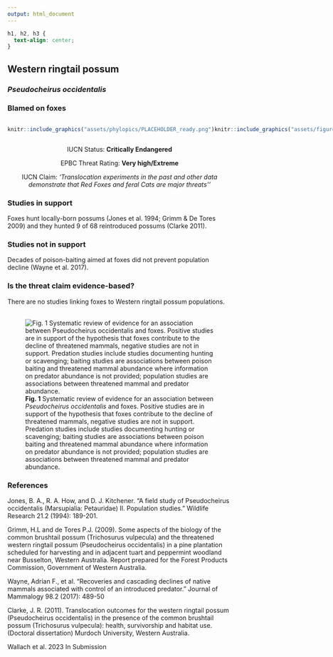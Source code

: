 ```yaml
---
output: html_document
---
```

```css
h1, h2, h3 {
  text-align: center;
}
```

## **Western ringtail possum**
### *Pseudocheirus occidentalis*
### Blamed on foxes

:::: {style="display: flex;"}

::: {}
  ```r
  knitr::include_graphics("assets/phylopics/PLACEHOLDER_ready.png")
  ```
:::

::: {}

:::

::: {}
  ```r
  knitr::include_graphics("assets/figures/Map_Fox_Pseudocheirus occidentalis.png")
  ```
:::

::::
<center>
IUCN Status: **Critically Endangered**

EPBC Threat Rating: **Very high/Extreme**

IUCN Claim: *'Translocation experiments in the past and other data demonstrate that Red Foxes and feral Cats are major threats''*

</center>

### Studies in support

Foxes hunt locally-born possums (Jones et al. 1994; Grimm & De Tores 2009) and they hunted 9 of 68 reintroduced possums (Clarke 2011).

### Studies not in support

Decades of poison-baiting aimed at foxes did not prevent population decline (Wayne et al. 2017).

### Is the threat claim evidence-based?

There are no studies linking foxes to Western ringtail possum populations.
<br>
<br>

![**Fig. 1**  Systematic review of evidence for an association between *Pseudocheirus occidentalis* and foxes. Positive studies are in support of the hypothesis that foxes contribute to the decline of threatened mammals, negative studies are not in support. Predation studies include studies documenting hunting or scavenging; baiting studies are associations between poison baiting and threatened mammal abundance where information on predator abundance is not provided; population studies are associations between threatened mammal and predator abundance.](assets/figures/Main_Evidence_Fox_Pseudocheirus occidentalis.png)

### References

Jones, B. A., R. A. How, and D. J. Kitchener. "A field study of Pseudocheirus occidentalis (Marsupialia: Petauridae) II. Population studies." Wildlife Research 21.2 (1994): 189-201.

Grimm, H.L and de Tores P.J. (2009). Some aspects of the biology of the common brushtail possum (Trichosurus vulpecula) and the threatened western ringtail possum (Pseudocheirus occidentalis) in a pine plantation scheduled for harvesting and in adjacent tuart and peppermint woodland near Busselton, Western Australia. Report prepared for the Forest Products Commission, Government of Western Australia.

Wayne, Adrian F., et al. "Recoveries and cascading declines of native mammals associated with control of an introduced predator." Journal of Mammalogy 98.2 (2017): 489-50

Clarke, J. R. (2011). Translocation outcomes for the western ringtail possum (Pseudocheirus occidentalis) in the presence of the common brushtail possum (Trichosurus vulpecula): health, survivorship and habitat use. (Doctoral dissertation) Murdoch University, Western Australia.

Wallach et al. 2023 In Submission

